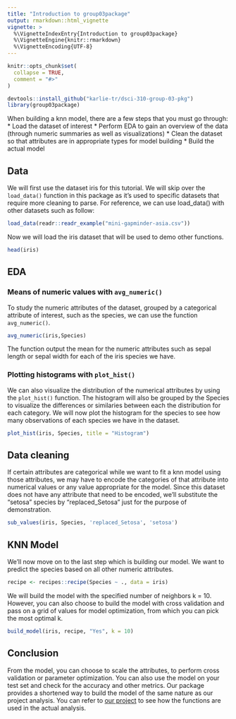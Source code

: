 ```yaml
---
title: "Introduction to group03package"
output: rmarkdown::html_vignette
vignette: >
  %\VignetteIndexEntry{Introduction to group03package}
  %\VignetteEngine{knitr::rmarkdown}
  %\VignetteEncoding{UTF-8}
---
```


```r
knitr::opts_chunk$set(
  collapse = TRUE,
  comment = "#>"
)
```

```r
devtools::install_github("karlie-tr/dsci-310-group-03-pkg")
library(group03package)
```
When building a knn model, there are a few steps that you must go through:
* Load the dataset of interest
* Perform EDA to gain an overview of the data (through numeric summaries as well as visualizations)
* Clean the dataset so that attributes are in appropriate types for model building
* Build the actual model

## Data
We will first use the dataset iris for this tutorial. We will skip over the `load_data()` function in this package as it's used to specific datasets that require more cleaning to parse. For reference, we can use load_data() with other datasets such as follow:
```r
load_data(readr::readr_example("mini-gapminder-asia.csv"))
```
Now we will load the iris dataset that will be used to demo other functions.
```r
head(iris)
```
## EDA
### Means of numeric values with `avg_numeric()`
To study the numeric attributes of the dataset, grouped by a categorical attribute of interest, such as the species, we can use the function `avg_numeric()`.
```r
avg_numeric(iris,Species)
```
The function output the mean for the numeric attributes such as sepal length or sepal width for each of the iris species we have.

### Plotting histograms with `plot_hist()`
We can also visualize the distribution of the numerical attributes by using the `plot_hist()` function. The histogram will also be grouped by the Species to visualize the differences or similaries between each the distribution for each category. We will now plot the histogram for the species to see how many observations of each species we have in the dataset.
```r
plot_hist(iris, Species, title = "Histogram")
```
## Data cleaning
If certain attributes are categorical while we want to fit a knn model using those attributes, we may have to encode the categories of that attribute into numerical values or any value appropriate for the model. Since this dataset does not have any attribute that need to be encoded, we'll substitute the "setosa" species by "replaced_Setosa" just for the purpose of demonstration.
```r
sub_values(iris, Species, 'replaced_Setosa', 'setosa')
```
## KNN Model
We'll now move on to the last step which is building our model. We want to predict the species based on all other numeric attributes.
```r
recipe <- recipes::recipe(Species ~ ., data = iris)
```
We will build the model with the specified number of neighbors k = 10. However, you can also choose to build the model with cross validation and pass on a grid of values for model optimization, from which you can pick the most optimal k.
```r
build_model(iris, recipe, "Yes", k = 10)
```
## Conclusion
From the model, you can choose to scale the attributes, to perform cross validation or parameter optimization. You can also use the model on your test set and check for the accuracy and other metrics. Our package provides a shortened way to build the model of the same nature as our project analysis.
You can refer to [our project](https://github.com/karlie-tr/dsci-310-group-03) to see how the functions are used in the actual analysis.

